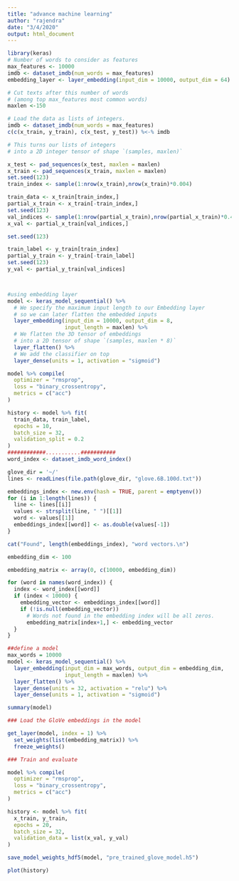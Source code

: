 ---
title: "advance machine learning"
author: "rajendra"
date: "3/4/2020"
output: html_document
---
```{r}

library(keras)
# Number of words to consider as features
max_features <- 10000
imdb <- dataset_imdb(num_words = max_features)
embedding_layer <- layer_embedding(input_dim = 10000, output_dim = 64) 

# Cut texts after this number of words 
# (among top max_features most common words)
maxlen <-150

# Load the data as lists of integers.
imdb <- dataset_imdb(num_words = max_features)
c(c(x_train, y_train), c(x_test, y_test)) %<-% imdb

# This turns our lists of integers
# into a 2D integer tensor of shape `(samples, maxlen)`

x_test <- pad_sequences(x_test, maxlen = maxlen)
x_train <- pad_sequences(x_train, maxlen = maxlen)
set.seed(123)
train_index <- sample(1:nrow(x_train),nrow(x_train)*0.004)

train_data <- x_train[train_index,]
partial_x_train <- x_train[-train_index,]
set.seed(123)
val_indices <- sample(1:nrow(partial_x_train),nrow(partial_x_train)*0.402)
x_val <- partial_x_train[val_indices,]

set.seed(123)

train_label <- y_train[train_index]
partial_y_train <- y_train[-train_label]
set.seed(123)
y_val <- partial_y_train[val_indices]



#using embedding layer
model <- keras_model_sequential() %>% 
  # We specify the maximum input length to our Embedding layer
  # so we can later flatten the embedded inputs
  layer_embedding(input_dim = 10000, output_dim = 8, 
                  input_length = maxlen) %>% 
  # We flatten the 3D tensor of embeddings 
  # into a 2D tensor of shape `(samples, maxlen * 8)`
  layer_flatten() %>% 
  # We add the classifier on top
  layer_dense(units = 1, activation = "sigmoid") 

model %>% compile(
  optimizer = "rmsprop",
  loss = "binary_crossentropy",
  metrics = c("acc")
)

history <- model %>% fit(
  train_data, train_label,
  epochs = 10,
  batch_size = 32,
  validation_split = 0.2
)
############...........###########
word_index <- dataset_imdb_word_index()

glove_dir = '~/'
lines <- readLines(file.path(glove_dir, "glove.6B.100d.txt"))

embeddings_index <- new.env(hash = TRUE, parent = emptyenv())
for (i in 1:length(lines)) {
  line <- lines[[i]]
  values <- strsplit(line, " ")[[1]]
  word <- values[[1]]
  embeddings_index[[word]] <- as.double(values[-1])
}

cat("Found", length(embeddings_index), "word vectors.\n")

embedding_dim <- 100

embedding_matrix <- array(0, c(10000, embedding_dim))

for (word in names(word_index)) {
  index <- word_index[[word]]
  if (index < 10000) {
    embedding_vector <- embeddings_index[[word]]
    if (!is.null(embedding_vector))
      # Words not found in the embedding index will be all zeros.
      embedding_matrix[index+1,] <- embedding_vector
  }
}

##define a model 
max_words = 10000
model <- keras_model_sequential() %>% 
  layer_embedding(input_dim = max_words, output_dim = embedding_dim, 
                  input_length = maxlen) %>% 
  layer_flatten() %>% 
  layer_dense(units = 32, activation = "relu") %>% 
  layer_dense(units = 1, activation = "sigmoid")

summary(model)

### Load the GloVe embeddings in the model

get_layer(model, index = 1) %>% 
  set_weights(list(embedding_matrix)) %>% 
  freeze_weights()

### Train and evaluate

model %>% compile(
  optimizer = "rmsprop",
  loss = "binary_crossentropy",
  metrics = c("acc")
)

history <- model %>% fit(
  x_train, y_train,
  epochs = 20,
  batch_size = 32,
  validation_data = list(x_val, y_val)
)

save_model_weights_hdf5(model, "pre_trained_glove_model.h5")

plot(history)
```


